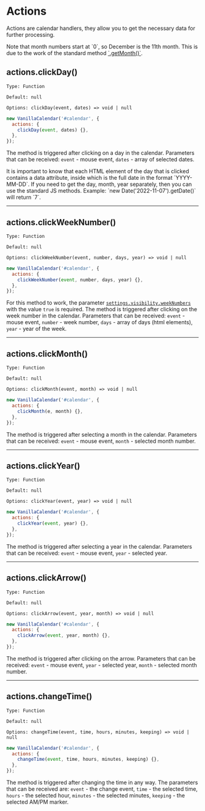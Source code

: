 

# Actions

Actions are calendar handlers, they allow you to get the necessary data for further processing.

<Info>
  Note that month numbers start at `0`, so December is the 11th month.
  This is due to the work of the standard method <a href="https://developer.mozilla.org/en-US/docs/Web/JavaScript/Reference/Global_Objects/Date/getMonth" target="_blank" rel="nofollow noreferrer" >`.getMonth()`</a>.
</Info>

## actions.clickDay()

`Type: Function`

`Default: null`

`Options: clickDay(event, dates) => void | null`

```js
new VanillaCalendar('#calendar', {
  actions: {
    clickDay(event, dates) {},
  },
});
```

The method is triggered after clicking on a day in the calendar. Parameters that can be received: `event` - mouse event, `dates` - array of selected dates.

<Info>
  It is important to know that each HTML element of the day that is clicked contains a data attribute, inside which is the full date in the format `YYYY-MM-DD`.
  If you need to get the day, month, year separately, then you can use the standard JS methods.
  Example: `new Date('2022-11-07').getDate()` will return `7`.
</Info>

---

## actions.clickWeekNumber()

`Type: Function`

`Default: null`

`Options: clickWeekNumber(event, number, days, year) => void | null`

```js
new VanillaCalendar('#calendar', {
  actions: {
    clickWeekNumber(event, number, days, year) {},
  },
});
```

For this method to work, the parameter <a href="/docs/reference/additionally/settings#visibility-weeknumbers">`settings.visibility.weekNumbers`</a> with the value `true` is required.
The method is triggered after clicking on the week number in the calendar. Parameters that can be received: `event` - mouse event, `number` - week number, `days` - array of days (html elements), `year` - year of the week.

---

## actions.clickMonth()

`Type: Function`

`Default: null`

`Options: clickMonth(event, month) => void | null`

```js
new VanillaCalendar('#calendar', {
  actions: {
    clickMonth(e, month) {},
  },
});
```

The method is triggered after selecting a month in the calendar. Parameters that can be received: `event` - mouse event, `month` - selected month number.

---

## actions.clickYear()

`Type: Function`

`Default: null`

`Options: clickYear(event, year) => void | null`

```js
new VanillaCalendar('#calendar', {
  actions: {
    clickYear(event, year) {},
  },
});
```

The method is triggered after selecting a year in the calendar. Parameters that can be received: `event` - mouse event, `year` - selected year.

---

## actions.clickArrow()

`Type: Function`

`Default: null`

`Options: clickArrow(event, year, month) => void | null`

```js
new VanillaCalendar('#calendar', {
  actions: {
    clickArrow(event, year, month) {},
  },
});
```

The method is triggered after clicking on the arrow. Parameters that can be received: `event` - mouse event, `year` - selected year, `month` - selected month number.

---

## actions.changeTime()

`Type: Function`

`Default: null`

`Options: changeTime(event, time, hours, minutes, keeping) => void | null`

```js
new VanillaCalendar('#calendar', {
  actions: {
    changeTime(event, time, hours, minutes, keeping) {},
  },
});
```

The method is triggered after changing the time in any way. The parameters that can be received are: `event` - the change event, `time` - the selected time, `hours` - the selected hour, `minutes` - the selected minutes, `keeping` - the selected AM/PM marker.
